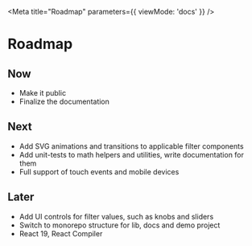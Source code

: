 
<Meta
  title="Roadmap"
  parameters={{ viewMode: 'docs' }}
/>

# Roadmap

## Now

- Make it public
- Finalize the documentation

## Next

- Add SVG animations and transitions to applicable filter components
- Add unit-tests to math helpers and utilities, write documentation for them
- Full support of touch events and mobile devices

## Later

- Add UI controls for filter values, such as knobs and sliders
- Switch to monorepo structure for lib, docs and demo project
- React 19, React Compiler
